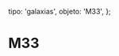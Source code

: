 
  tipo: 'galaxias',
  objeto: 'M33',
};

# M33

<Imagen
  src="registro/m33_20121200_1_m33lrgbpro.jpg"
  fecha="20121200"
/>